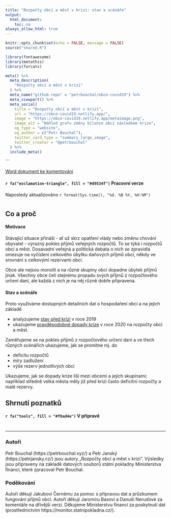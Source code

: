 ```yaml
---
title: "Rozpočty obcí a měst v krizi: stav a scénáře"
output:
  html_document:
    toc: no
always_allow_html: true
---
```


```r
knitr::opts_chunk$set(echo = FALSE, message = FALSE)
source("shared.R")

library(fontawesome)
library(metathis)
library(forcats)
```

```r

meta() %>%
  meta_description(
    "Rozpočty obcí a měst v krizi"
  ) %>%
  meta_name("github-repo" = "petrbouchal/obce-covid19") %>%
  meta_viewport() %>%
  meta_social(
    title = "Rozpočty obcí a měst v krizi",
    url = "https://obce-covid19.netlify.app/",
    image = "https://obce-covid19.netlify.app/metaimage.png",
    image_alt = "Náhled grafu změny bilance obcí následkem krize",
    og_type = "website",
    og_author = c("Petr Bouchal"),
    twitter_card_type = "summary_large_image",
    twitter_creator = "@petrbouchal"
  ) %>% 
  include_meta() 
```
```


[Word dokument ke komentování](index.docx)

#### `r fa("exclamation-triangle", fill = "#d9534f")` Pracovní verze {.bs-callout .bs-callout-red} 


Naposledy aktualizováno `r format(Sys.time(), "%d. %B %Y, %H:%M")`

# {.tabset}

## Co a proč

#### Motivace

Stávající situace přináší - ať už skrz opatření vlády nebo změnu chování obyvatel - výrazný pokles příjmů veřejných rozpočtů. To se týká i rozpočtů obcí a měst. Dosavadní veřejná a politická debata o nich se zpravidla omezuje na vyčíslení celkového úbytku daňových příjmů obcí, někdy ve srovnání s celkovými rezervami obcí. 

Obce ale nejsou monolit a na různé skupiny obcí dopadne úbytek příjmů jinak. Všechny obce čelí stejnému propadu svých příjmů z rozpočtového určení daní, ale každá z nich je na něj různě dobře připravena.

#### Stav a scénáře

Proto využíváme dostupných detailních dat o hospodaření obcí a na jejich základě 

- analyzujeme [stav před krizí](stav.html) v roce 2019
- ukazujeme [pravděpodobné dopady krize](scenare.html) v roce 2020 na rozpočty obcí a měst.

Zaměřujeme se na pokles příjmů z rozpočtového určení daní a ve třech různých scénářích ukazujeme, jak se promítne mj. do

- deficitu rozpočtů
- míry zadlužení
- výše rezerv jednotlivých obcí

Ukazujeme, jak se dopady krize liší mezi obcemi a jejich skupinami; například středně velká města měly již před krizí často deficitní rozpočty a malé rezervy.

## Shrnutí poznatků

#### `r fa("tools", fill = "#f0ad4e")` V přípravě {.bs-callout .bs-callout-orange} 

<!-- #### Stav před krizí  -->

<!-- -	Nejdůležitějším zdrojem příjmů obcí je rozpočtové určení daní (RUD), které tvořilo 58 % všech příjmů obcí a v součtu 209 miliard Kč.  -->
<!-- -	Výdaje obcí se dělí na běžné (74 %, 268 miliard Kč) a kapitálové (26 %, 92 miliard Kč). -->
<!-- -	Deficitní rozpočet mělo 27 % obcí (průměrný deficit u nich byl 16 %, deficit v součtu 11 mld. korun), ostatní obce měly vyrovnaný nebo přebytkový rozpočet (průměrný přebytek u nich 7 % a v součtu 28 mld. korun. -->
<!-- -	Nenulový dluh mělo 42 % obcí (u nich dosahoval dluh v průměru 35 % příjmů) a v součtu tento dluh činil 64 miliard Kč.  -->
<!-- -	Mediánová obec měla rezervy odpovídající 72 % svých ročních příjmů; v součtu tyto rezervy činí 208 miliard Kč (34 % těchto rezerv připadá na Prahu a dalších 12 % na krajská města). Obce zároveň měly 49 miliard krátkodobých závazků. -->
<!-- -	Průměrné hodnoty zakrývají velké rozdíly mezi obcemi, na které poukazujeme v grafech. -->

<!-- Shrnutí výsledků: Dopady krize (2020) -->

<!-- -	Ukazujeme, že v případě stejných výdajů jako v roce 2019 a realistického scénáře poklesu příjmů obcí z RUD o 20 % by došlo k průměrnému poklesu celkových příjmů o * %, nárůstu deficitně hospodařících obcí o * %, dluh by narostl o * % bez čerpání rezerv a o * v případě, že by se nejdříve čerpaly rezervy, které by tak poklesly o * %. -->


#

----

### Autoři

Petr Bouchal (https://petrbouchal.xyz/) a Petr Janský (https://petrjansky.cz/) jsou autory „Rozpočty obcí a měst v krizi“. Výsledky jsou připraveny na základě datových souborů státní pokladny Ministerstva financí, které zpracoval Petr Bouchal.

### Poděkování

Autoři děkují Jakubovi Černému za pomoc s přípravou dat a průzkumem fungování příjmů obcí. Autoři děkují Jaromíru Baxovi a Danuši Nerudové za komentáře na dřívější verzi. Děkujeme Ministerstvu financí za poskytnutí dat (prostřednictvím https://monitor.statnipokladna.cz/).
